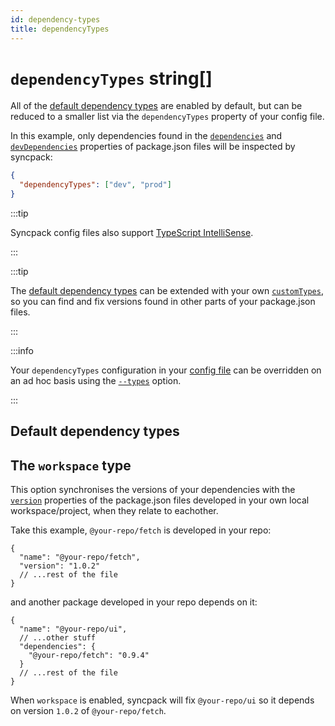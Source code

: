 ```yaml
---
id: dependency-types
title: dependencyTypes
---
```



# `dependencyTypes` string[]

<Pills optional />

All of the [default dependency types](#default-dependency-types) are enabled by default, but can be
reduced to a smaller list via the `dependencyTypes` property of your config file.

In this example, only dependencies found in the
[`dependencies`](https://docs.npmjs.com/cli/v9/configuring-npm/package-json#dependencies) and
[`devDependencies`](https://docs.npmjs.com/cli/v9/configuring-npm/package-json#devDependencies)
properties of package.json files will be inspected by syncpack:

```json title=".syncpackrc"
{
  "dependencyTypes": ["dev", "prod"]
}
```

:::tip

Syncpack config files also support
[TypeScript IntelliSense](https://jamiemason.github.io/syncpack/config-file#typescript-intellisense).

:::

:::tip

The [default dependency types](#default-dependency-types) can be extended with your own
[`customTypes`](./custom-types.mdx), so you can find and fix versions found in other parts of your
package.json files.

:::

:::info

Your `dependencyTypes` configuration in your [config file](../config-file.mdx) can be overridden on
an ad hoc basis using the [`--types`](../option/types.mdx) option.

:::

## Default dependency types

<DefaultDependencyTypes />

## The `workspace` type

This option synchronises the versions of your dependencies with the
[`version`](https://docs.npmjs.com/cli/v9/configuring-npm/package-json#version) properties of the
package.json files developed in your own local workspace/project, when they relate to eachother.

Take this example, `@your-repo/fetch` is developed in your repo:

```jsonc
{
  "name": "@your-repo/fetch",
  "version": "1.0.2"
  // ...rest of the file
}
```

and another package developed in your repo depends on it:

```jsonc
{
  "name": "@your-repo/ui",
  // ...other stuff
  "dependencies": {
    "@your-repo/fetch": "0.9.4"
  }
  // ...rest of the file
}
```

When `workspace` is enabled, syncpack will fix `@your-repo/ui` so it depends on version `1.0.2` of
`@your-repo/fetch`.
